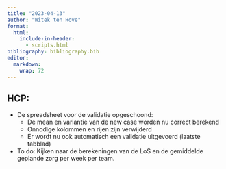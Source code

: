 ```yaml
---
title: "2023-04-13"
author: "Witek ten Hove"
format:
  html:
    include-in-header:
      - scripts.html
bibliography: bibliography.bib
editor: 
  markdown: 
    wrap: 72
---
```


## HCP:

-   De spreadsheet voor de validatie opgeschoond:
    -   De mean en variantie van de new case worden nu correct berekend
    -   Onnodige kolommen en rijen zijn verwijderd
    -   Er wordt nu ook automatisch een validatie uitgevoerd (laatste
        tabblad)
-   To do: Kijken naar de berekeningen van de LoS en de gemiddelde
    geplande zorg per week per team.
